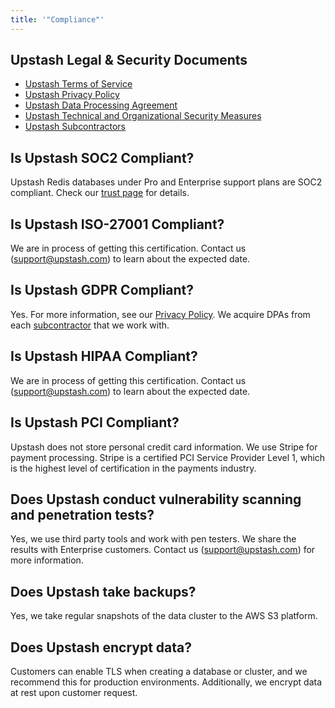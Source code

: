 ```yaml
---
title: '"Compliance"'
---
```

## Upstash Legal & Security Documents
- [Upstash Terms of Service](https://upstash.com/static/trust/terms.pdf)
- [Upstash Privacy Policy](https://upstash.com/static/trust/privacy.pdf)
- [Upstash Data Processing Agreement](https://upstash.com/static/trust/dpa.pdf)
- [Upstash Technical and Organizational Security Measures](https://upstash.com/static/trust/security-measures.pdf)
- [Upstash Subcontractors](https://upstash.com/static/trust/subprocessors.pdf)
## Is Upstash SOC2 Compliant?
Upstash Redis databases under Pro and Enterprise support plans are SOC2 compliant. Check our [trust page](https://trust.upstash.com/) for details.
## Is Upstash ISO-27001 Compliant?
We are in process of getting this certification. Contact us
([support@upstash.com](mailto:support@upstash.com)) to learn about the expected
date.
## Is Upstash GDPR Compliant?
Yes. For more information, see our
[Privacy Policy](https://upstash.com/static/trust/privacy.pdf). We acquire DPAs
from each [subcontractor](https://upstash.com/static/trust/subprocessors.pdf)
that we work with.
## Is Upstash HIPAA Compliant?
We are in process of getting this certification. Contact us
([support@upstash.com](mailto:support@upstash.com)) to learn about the expected
date.
## Is Upstash PCI Compliant?
Upstash does not store personal credit card information. We use Stripe for
payment processing. Stripe is a certified PCI Service Provider Level 1, which is
the highest level of certification in the payments industry.
## Does Upstash conduct vulnerability scanning and penetration tests?
Yes, we use third party tools and work with pen testers. We share the results
with Enterprise customers. Contact us
([support@upstash.com](mailto:support@upstash.com)) for more information.
## Does Upstash take backups?
Yes, we take regular snapshots of the data cluster to the AWS S3 platform.
## Does Upstash encrypt data?
Customers can enable TLS when creating a database or cluster, and we recommend this for production environments. Additionally, we encrypt data at rest upon customer request.